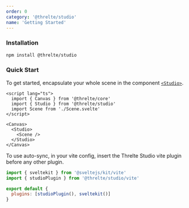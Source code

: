 ```yaml
---
order: 0
category: '@threlte/studio'
name: 'Getting Started'
---
```


<Example
  path="studio/getting-started"
  hideStackblitz
  hideCode
  previewClass="!aspect-video !h-auto"
/>

### Installation

```bash copy
npm install @threlte/studio
```

### Quick Start

To get started, encapsulate your whole scene in the component [`<Studio>`](./studio).

```svelte title=App.svelte {3,8,10}+
<script lang="ts">
  import { Canvas } from '@threlte/core'
  import { Studio } from '@threlte/studio'
  import Scene from './Scene.svelte'
</script>

<Canvas>
  <Studio>
    <Scene />
  </Studio>
</Canvas>
```

To use auto-sync, in your vite config, insert the Threlte Studio vite plugin before any other plugin.

```js title=vite.config.js {2}+ {5}m
import { sveltekit } from '@sveltejs/kit/vite'
import { studioPlugin } from '@threlte/studio/vite'

export default {
  plugins: [studioPlugin(), sveltekit()]
}
```
